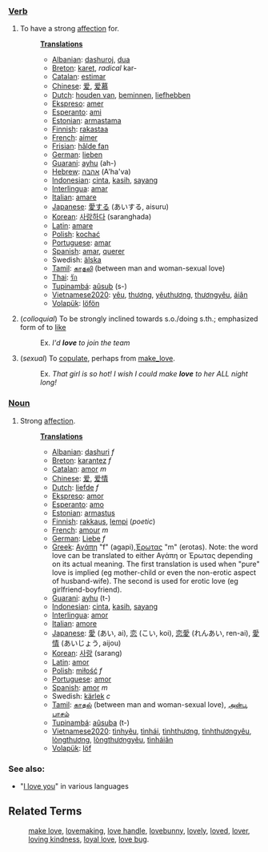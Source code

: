 ===[[Verb]]===
#To have a strong [[affection]] for.
#:'''[[Translation]]s'''
#:*[[Albanian]]: [[dashuroj]], [[dua]]
#:*[[Breton]]: [[karet]], ''radical'' kar-
#:*[[Catalan]]: [[estimar]]
#:*[[Chinese]]: [[爱]], [[爱慕]]
#:*[[Dutch]]: [[houden van]], [[beminnen]], [[liefhebben]]
#:*[[Ekspreso]]: [[amer]]
#:*[[Esperanto]]: [[ami]]
#:*[[Estonian]]: [[armastama]]
#:*[[Finnish]]: [[rakastaa]]
#:*[[French]]: [[aimer]]
#:*[[Frisian]]: [[hâlde fan]]
#:*[[German]]: [[lieben]]
#:*[[Guarani]]: [[ayhu]] (ah-)
#:*[[Hebrew]]: [[אהבה]] (A'ha'va)
#:*[[Indonesian]]: [[cinta]], [[kasih]], [[sayang]]
#:*[[Interlingua]]: [[amar]]
#:*[[Italian]]: [[amare]]
#:*[[Japanese]]: [[愛する]] (あいする, aisuru)
#:*[[Korean]]: [[사랑하다]] (saranghada)
#:*[[Latin]]: [[amare]]
#:*[[Polish]]: [[kochać]]
#:*[[Portuguese]]: [[amar]]
#:*[[Spanish]]: [[amar]], [[querer]]
#:*Swedish: [[älska]]
#:*[[Tamil]]: [[காதலி]] (between man and woman-sexual love)
#:*[[Thai]]: [[รัก]]
#:*[[Tupinambá]]: [[aûsub]] (s-)
#:*[[Vietnamese2020]]: [[yêu]], [[thương]], [[yêuthương]], [[thươngyêu]], [[áiân]]
#:*[[Volapük]]: [[löfön]]
# (''colloquial'') To be strongly inclined towards s.o./doing s.th.; emphasized form of to [[like]]
#:Ex. ''I'd '''love''' to join the team''
# (''sexual'') To [[copulate]], perhaps from [[make_love]].
#:Ex. ''That girl is so hot!  I wish I could make '''love''' to her ALL night long!''

===[[Noun]]===
#Strong [[affection]].
#:'''[[Translation]]s'''
#:*[[Albanian]]: [[dashuri]] ''f''
#:*[[Breton]]: [[karantez]] ''f''
#:*[[Catalan]]: [[amor]] ''m''
#:*[[Chinese]]: [[爱]], [[爱情]]
#:*[[Dutch]]: [[liefde]] ''f''
#:*[[Ekspreso]]: [[amor]]
#:*[[Esperanto]]: [[amo]]
#:*[[Estonian]]: [[armastus]]
#:*[[Finnish]]: [[rakkaus]], [[lempi]] (''poetic'')
#:*[[French]]: [[amour]] ''m''
#:*[[German]]: [[Liebe]] ''f''
#:*[[Greek]]: [[Αγάπη]] "f" (agapi),[[ Έρωτας]] "m" (erotas). Note: the word love can be translated to either Αγάπη or Έρωτας depending on its actual meaning. The first translation is used when "pure" love is implied (eg mother-child or even the non-erotic aspect of husband-wife). The second is used for erotic love (eg girlfriend-boyfriend).
#:*[[Guarani]]: [[ayhu]] (t-)
#:*[[Indonesian]]: [[cinta]], [[kasih]], [[sayang]]
#:*[[Interlingua]]: [[amor]]
#:*[[Italian]]: [[amore]]
#:*[[Japanese]]: [[愛]] (あい, ai), [[恋]] (こい, koi), [[恋愛]] (れんあい, ren-ai), [[愛情]] (あいじょう, aijou)
#:*[[Korean]]: [[사랑]] (sarang)
#:*[[Latin]]: [[amor]]
#:*[[Polish]]: [[miłość]] ''f''
#:*[[Portuguese]]: [[amor]]
#:*[[Spanish]]: [[amor]] ''m''
#:*Swedish: [[kärlek]] ''c''
#:*[[Tamil]]: [[காதல்]] (between man and woman-sexual love), [[அன்பு]], [[பாசம்]]
#:*[[Tupinambá]]: [[aûsuba]] (t-)
#:*[[Vietnamese2020]]: [[tìnhyêu]], [[tìnhái]], [[tìnhthương]], [[tìnhthươngyêu]], [[lòngthương]], [[lòngthươngyêu]], [[tìnháiân]]
#:*[[Volapük]]: [[löf]]
=== See also: ===
* "[[I love you]]" in various languages

==Related Terms==
:[[make love]], [[lovemaking]], [[love handle]], [[lovebunny]], [[lovely]], [[loved]], [[lover]], [[loving kindness]], [[loyal love]], [[love bug]].